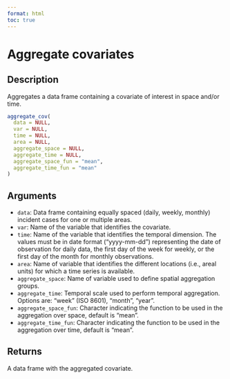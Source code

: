 ```yaml
---
format: html
toc: true
---
```


# Aggregate covariates

## Description

Aggregates a data frame containing a covariate of interest in space and/or time.

```r
aggregate_cov(
  data = NULL,
  var = NULL,
  time = NULL,
  area = NULL,
  aggregate_space = NULL,
  aggregate_time = NULL,
  aggregate_space_fun = "mean",
  aggregate_time_fun = "mean"
)
```

## Arguments

- `data`: Data frame containing equally spaced (daily, weekly, monthly) incident cases for one or multiple areas.
- `var`: Name of the variable that identifies the covariate.
- `time`: Name of the variable that identifies the temporal dimension. The values must be in date format ("yyyy-mm-dd") representing the date of observation for daily data, the first day of the week for weekly, or the first day of the month for monthly observations.
- `area`: Name of variable that identifies the different locations (i.e., areal units) for which a time series is available.
- `aggregate_space`: Name of variable used to define spatial aggregation groups.
- `aggregate_time`: Temporal scale used to perform temporal aggregation. Options are: "week" (ISO 8601), "month", "year".
- `aggregate_space_fun`: Character indicating the function to be used in the aggregation over space, default is "mean".
- `aggregate_time_fun`: Character indicating the function to be used in the aggregation over time, default is "mean".

## Returns

A data frame with the aggregated covariate.
